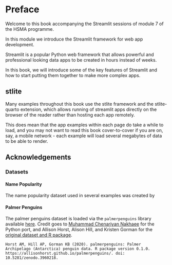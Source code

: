 # Preface {.unnumbered}

Welcome to this book accompanying the Streamlit sessions of module 7 of the HSMA programme.

In this module we introduce the Streamlit framework for web app development.

Streamlit is a popular Python web framework that allows powerful and professional looking data apps to be created in hours instead of weeks.

In this book, we will introduce some of the key features of Streamlit and how to start putting them together to make more complex apps.


## stlite

Many examples throughout this book use the stlite framework and the stlite-quarto extension, which allows running of streamlit apps directly on the browser of the reader rather than hosting each app remotely.

This does mean that the app examples within each page do take a while to load, and you may not want to read this book cover-to-cover if you are on, say, a mobile network - each example will load several megabytes of data to be able to render.


## Acknowledgements

### Datasets

#### Name Popularity

The name popularity dataset used in several examples was created by


#### Palmer Penguins

The palmer penguins dataset is loaded via the `palmerpenguins` library available [here](https://github.com/mcnakhaee/palmerpenguins). Credit goes to [Muhammad Chenariyan Nakhaee](https://github.com/mcnakhaee) for the Python port, and Allison Horst, Alison Hill, and Kristen Gorman for the [original dataset and R package](https://allisonhorst.github.io/palmerpenguins/).

```
Horst AM, Hill AP, Gorman KB (2020). palmerpenguins: Palmer Archipelago (Antarctica) penguin data. R package version 0.1.0. https://allisonhorst.github.io/palmerpenguins/. doi: 10.5281/zenodo.3960218.
```
